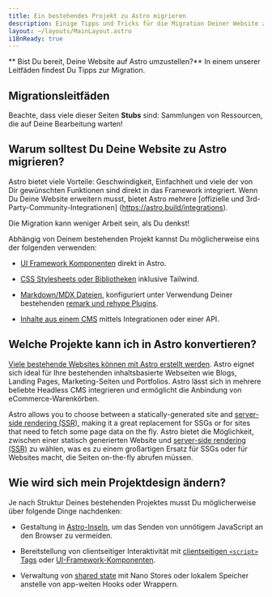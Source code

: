```yaml
---
title: Ein bestehendes Projekt zu Astro migrieren
description: Einige Tipps und Tricks für die Migration Deiner Website zu Astro.
layout: ~/layouts/MainLayout.astro
i18nReady: true
---
```


** Bist Du bereit, Deine Website auf Astro umzustellen?** In einem unserer Leitfäden findest Du Tipps zur Migration.

## Migrationsleitfäden

<MigrationGuidesNav />

Beachte, dass viele dieser Seiten **Stubs** sind: Sammlungen von Ressourcen, die auf Deine Bearbeitung warten!

## Warum solltest Du Deine Website zu Astro migrieren?

Astro bietet viele Vorteile: Geschwindigkeit, Einfachheit und viele der von Dir gewünschten Funktionen sind direkt in das Framework integriert. Wenn Du Deine Website erweitern musst, bietet Astro mehrere [offizielle und 3rd-Party-Community-Integrationen] (https://astro.build/integrations).

Die Migration kann weniger Arbeit sein, als Du denkst!

Abhängig von Deinem bestehenden Projekt kannst Du möglicherweise eins der folgenden verwenden:

- [UI Framework Komponenten](/de/core-concepts/framework-components/) direkt in Astro. 

- [CSS Stylesheets oder Bibliotheken](/de/guides/styling/) inklusive Tailwind.

- [Markdown/MDX Dateien](/de/guides/markdown-content/), konfiguriert unter Verwendung Deiner bestehenden [remark und rehype Plugins](/de/guides/markdown-content/#configuring-markdown-and-mdx).

- [Inhalte aus einem CMS](/de/guides/cms/) mittels Integrationen oder einer API.


## Welche Projekte kann ich in Astro konvertieren?

[Viele bestehende Websites können mit Astro erstellt werden](/de/concepts/why-astro/). Astro eignet sich ideal für Ihre bestehenden inhaltsbasierte Webseiten wie Blogs, Landing Pages, Marketing-Seiten und Portfolios. Astro lässt sich in mehrere beliebte Headless CMS integrieren und ermöglicht die Anbindung von eCommerce-Warenkörben.

Astro allows you to choose between a statically-generated site and [server-side rendering (SSR)](/de/guides/server-side-rendering/), making it a great replacement for SSGs or for sites that need to fetch some page data on the fly.
Astro bietet die Möglichkeit, zwischen einer statisch generierten Website und [server-side rendering (SSR)](/de/guides/server-side-rendering/) zu wählen, was es zu einem großartigen Ersatz für SSGs oder für Websites macht, die Seiten on-the-fly abrufen müssen.

## Wie wird sich mein Projektdesign ändern?

Je nach Struktur Deines bestehenden Projektes musst Du möglicherweise über folgende Dinge nachdenken:

- Gestaltung in [Astro-Inseln](/de/concepts/islands/#what-is-an-astro-island), um das Senden von unnötigem JavaScript an den Browser zu vermeiden.

- Bereitstellung von clientseitiger Interaktivität mit [clientseitigen `<script>` Tags](/de/guides/client-side-scripts/) oder [UI-Framework-Komponenten](/de/core-concepts/framework-components/).

- Verwaltung von [shared state](/de/core-concepts/sharing-state/) mit Nano Stores oder lokalem Speicher anstelle von app-weiten Hooks oder Wrappern.

